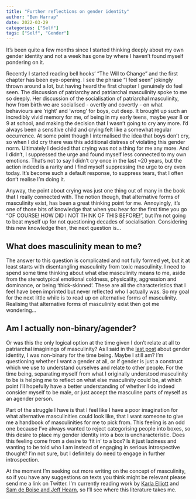 ```yaml
---
title: "Further reflections on gender identity"
author: "Ben Harrap"
date: 2022-03-29
categories: ["Self"]
tags: ["Self", "Gender"]
---
```


It's been quite a few months since I started thinking deeply about my own gender identity and not a week has gone by where I haven't found myself pondering on it. 

Recently I started reading bell hooks' "The Will to Change" and the first chapter has been eye-opening. I see the phrase "I feel seen" jokingly thrown around a lot, but having heard the first chapter I genuinely do feel seen. The discussion of patriarchy and patriarchal masculinity spoke to me so deeply. Her discussion of the socialisation of patriarchal masculinity, how from birth we are socialised - overtly and covertly - on what behaviours are 'right' and 'wrong' for boys, cut deep. It brought up such an incredibly vivid memory for me, of being in my early teens, maybe year 8 or 9 at school, and making the decision that I wasn't going to cry any more. I'd always been a sensitive child and crying felt like a somewhat regular occurrence. At some point though I internalised the idea that boys don't cry, so when I did cry there was this additional distress of violating this gender norm. Ultimately I decided that crying was not a thing for me any more. And I didn't, I suppressed the urge and found myself less connected to my own emotions. That's not to say I didn't cry once in the last ~20 years, but the action indeed is a rarity and I find myself suppressing the urge to cry even today. It's become such a default response, to suppress tears, that I often don't realise I'm doing it.

Anyway, the point about crying was just one thing out of many in the book that I really connected with. The notion though, that alternative forms of masculinity exist, has been a great thinking point for me. Annoyingly, it's one of those bits of knowledge that when you hear for the first time you go "OF COURSE! HOW DID I NOT THINK OF THIS BEFORE!", but I'm not going to beat myself up for not questioning decades of socialisation. Considering this new knowledge then, the next question is...

## What does masculinity mean to me? 

The answer to this question is complicated and not fully formed yet, but it at least starts with disentangling masculinity from toxic masculinity. I need to spend some time thinking about what else masculinity means to me, aside from the stereotypical emotional coldness, physicality, aggression and dominance, or being 'thick-skinned'. These are all the characteristics that I feel have been imprinted but never reflected who I actually was. So my goal for the next little while is to read up on alternative forms of masculinity. Realising that alternative forms of masculinity exist then got me wondering...

## Am I actually non-binary/agender?

Or was this the only logical option at the time given I don't relate at all to patriarchal imaginings of masculinity? As I said in the [last post](https://benharrap.com/post/2021-07-30-thinking-about-gender-identity/) about gender identity, I was non-binary for the time being. Maybe I still am? I'm questioning whether I want a gender at all, or if gender is just a construct which we use to understand ourselves and relate to other people. For the time being, separating myself from what I originally understood masculinity to be is helping me to reflect on what else masculinity could be, at which point I'll hopefully have a better understanding of whether I do indeed consider myself to be male, or just accept the masculine parts of myself as an agender person.

Part of the struggle I have is that I feel like I have a poor imagination for what alternative masculinities could look like, that I want someone to give me a handbook of masculinities for me to pick from. This feeling is an odd one because I've always wanted to reject categorising people into boxes, so this desire to place my gender identity into a box is uncharacteristic. Does this feeling come from a desire to 'fit in' to a box? Is it just laziness and wanting to be told who I am instead of engaging in serious introspective thought? I'm not sure, but I definitely do need to engage in further introspection.

At the moment I'm seeking out more writing on the concept of masculinity, so if you have any suggestions on texts you think might be relevant please send me a link on Twitter. I'm currently reading work by [Karla Elliott](https://journals.sagepub.com/doi/full/10.1177/1097184X15576203) and [Sam de Boise and Jeff Hearn](https://journals.sagepub.com/doi/full/10.1177/0038026116686500), so I'll see where this literature takes me.































